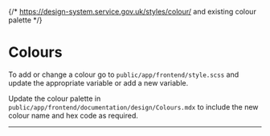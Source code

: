 
{/* https://design-system.service.gov.uk/styles/colour/ and existing colour palette */}

<Meta title="Design/Colours" />

# Colours

To add or change a colour go to `public/app/frontend/style.scss` and update the appropriate variable or add a new variable.

Update the colour palette in `public/app/frontend/documentation/design/Colours.mdx` to include the new colour name and hex code as required.

---

<ColorPalette>
    <ColorItem
        title="Brand"
        colors={{ '--justice-primary-purple': '#5a5c92' }}
    />
    <ColorItem
        title="Primary"
        colors={{
            '--justice-primary-black': '#0b0c0c',
            '--justice-primary-grey': '#d7d7d7',
            '--justice-primary-white': '#fff',
        }}
    />
    <ColorItem
        title="Secondary"
        colors={{
            '--justice-secondary-grey': '#7e7e74',
            '--justice-secondary-dark-grey': '#5c5c54',
            '--justice-secondary-blue': '#4e6280',
            '--justice-secondary-grey-blue': '#eff0f2',
        }}
    />
    <ColorItem
        title="Text"
        colors={{
            '--justice-text': '#0b0c0c',
            '--justice-text-secondary': '#505a5f',
        }}
    />
    <ColorItem
        title="Links"
        colors={{
            '--justice-link': '#1d70b8',
            '--justice-link-hover': '#003078',
            '--justice-link-visited': '#4c2c92',
            '--justice-link-active': '#0b0c0c',
        }}
    />
    <ColorItem
        title="Focus states"
        subtitle="Only use this colour to indicate which element is focused on. For example, when a user tabs to an element with their keyboard."
        colors={{
            '--justice-focus': '#ffdd00',
            '--justice-focus-text': '#0b0c0c',
        }}
    />
    <ColorItem
        title="Borders"
        colors={{
            '--justice-border': '#b1b4b6',
            '--justice-border-input': '#0b0c0c',
        }}
    />
    <ColorItem
        title="Error"
        subtitle="Use for error messages"
        colors={{ '--justice-error': '#d4351c' }}
    />
    <ColorItem
        title="Success"
        subtitle="Use for success messages"
        colors={{ '--justice-success': '#00703c' }}
    />
</ColorPalette>
